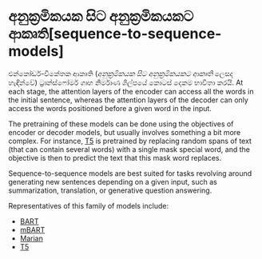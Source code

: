 # අනුක්‍රමිකයක සිට අනුක්‍රමිකයකට ආකෘති[sequence-to-sequence-models]

<CourseFloatingBanner chapter={1} classNames="absolute z-10 right-0 top-0" />

<Youtube id="0_4KEb08xrE" />

එන්කෝඩර්-විකේතක ආකෘති (_අනුක්‍රමිකයක සිට අනුක්‍රමිකයකට ආකෘති_ ලෙසද හැඳින්වේ) ට්‍රාන්ස්ෆෝමර් ගෘහ නිර්මාණ ශිල්පයේ කොටස් දෙකම භාවිතා කරයි. At each stage, the attention layers of the encoder can access all the words in the initial sentence, whereas the attention layers of the decoder can only access the words positioned before a given word in the input.

The pretraining of these models can be done using the objectives of encoder or decoder models, but usually involves something a bit more complex. For instance, [T5](https://huggingface.co/t5-base) is pretrained by replacing random spans of text (that can contain several words) with a single mask special word, and the objective is then to predict the text that this mask word replaces.

Sequence-to-sequence models are best suited for tasks revolving around generating new sentences depending on a given input, such as summarization, translation, or generative question answering.

Representatives of this family of models include:

- [BART](https://huggingface.co/transformers/model_doc/bart.html)
- [mBART](https://huggingface.co/transformers/model_doc/mbart.html)
- [Marian](https://huggingface.co/transformers/model_doc/marian.html)
- [T5](https://huggingface.co/transformers/model_doc/t5.html)
